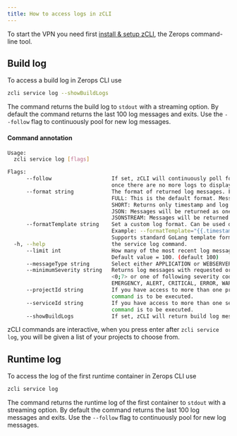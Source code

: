 ```yaml
---
title: How to access logs in zCLI
---
```


To start the VPN you need first [install & setup zCLI](/references/cli/install), the Zerops command-line tool.

## Build log
To access a build log in Zerops CLI use
```sh
zcli service log --showBuildLogs
```

The command returns the build log to `stdout` with a streaming option. By default the command returns the last 100 log messages and exits. Use the `--follow` flag to continuously pool for new log messages.

#### Command annotation
```sh
Usage:
  zcli service log [flags]

Flags:
      --follow                   If set, zCLI will continuously poll for new log messages. By default, the command will exit
                                 once there are no more logs to display. To exit from this mode, use Control-C.
      --format string            The format of returned log messages. Following formats are supported:
                                 FULL: This is the default format. Messages will be returned in the complete Syslog format.
                                 SHORT: Returns only timestamp and log message.
                                 JSON: Messages will be returned as one JSON object.
                                 JSONSTREAM: Messages will be returned as stream of JSON objects. (default "FULL")
      --formatTemplate string    Set a custom log format. Can be used only with --format=FULL.
                                 Example: --formatTemplate="{{.timestamp}} {{.severity}} {{.facility}} {{.message}}".
                                 Supports standard GoLang template format and functions.
  -h, --help                     the service log command.
      --limit int                How many of the most recent log messages will be returned. Allowed interval is <1;1000>.
                                 Default value = 100. (default 100)
      --messageType string       Select either APPLICATION or WEBSERVER log messages to be returned. Default value = APPLICATION. (default "APPLICATION")
      --minimumSeverity string   Returns log messages with requested or higher severity. Set either severity number in the interval
                                 <0;7> or one of following severity codes:
                                 EMERGENCY, ALERT, CRITICAL, ERROR, WARNING, NOTICE, INFORMATIONAL, DEBUG.
      --projectId string         If you have access to more than one project, you must specify the project ID for which the
                                 command is to be executed.
      --serviceId string         If you have access to more than one service, you must specify the service ID for which the
                                 command is to be executed.
      --showBuildLogs            If set, zCLI will return build log messages instead of runtime log messages.
```                                       

zCLI commands are interactive, when you press enter after `zcli service log`, you will be given a list of your projects to choose from.

## Runtime log
To access the log of the first runtime container in Zerops CLI use
```sh
zcli service log
```

The command returns the runtime log of the first container to `stdout` with a streaming option. By default the command returns the last 100 log messages and exits. Use the `--follow` flag to continuously pool for new log messages.